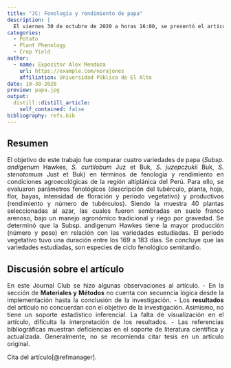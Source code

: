 ```yaml
---
title: "JC: Fenología y rendimiento de papa"
description: |
  El viernes 30 de octubre de 2020 a horas 16:00, se presentó el artículo original: "Fenología y rendimiento de cuatro variedades de papa en el Altiplano peruano".
categories:
  - Potato
  - Plant Phenology
  - Crop Yield
author:
  - name: Expositor Alex Mendoza
    url: https://example.com/norajones
    affiliation: Universidad Pública de El Alto
date: 10-30-2020
preview: papa.jpg
output:
  distill::distill_article:
    self_contained: false
bibliography: refs.bib
---
```

<style>
body {
text-align: justify}
</style>

## Resumen

El objetivo de este trabajo fue comparar cuatro variedades de papa (*Subsp. andigenum* Hawkes, *S. curtilobum* Juz et Buk, *S. juzepczukii* Buk, *S. stenotomum* Just et Buk) en términos de fenología y rendimiento en condiciones agroecológicas de la región altiplánica del Perú. Para ello, se evaluaron parámetros fenológicos (descripción del tubérculo, planta, hoja, flor, bayas, intensidad de floración y período vegetativo) y productivos (rendimiento y número de tubérculos). Siendo la muestra 40 plantas seleccionadas al azar, las cuales fueron sembradas en suelo franco arenoso, bajo un manejo agronómico tradicional y riego por gravedad. Se determinó que la Subsp. andigenum Hawkes tiene la mayor producción (número y peso) en relación con las variedades estudiadas. El período vegetativo tuvo una duración entre los 169 a 183 días. Se concluye que las variedades estudiadas, son especies de ciclo fenológico semitardío.

## Discusión sobre el artículo

En este Journal Club se hizo algunas observaciones al artículo. 
- En la sección de **Materiales y Métodos** no cuenta con secuencia lógica desde la implementación hasta la conclusión de la investigación. 
- Los **resultados** del artículo no concuerdan con el objetivo de la investigación. Asimismo, no tiene un soporte estadístico inferencial. La falta de visualización en el artículo, dificulta la interpretación de los resultados.
- Las referencias bibliográficas muestran deficiencias en el soporte de literatura científica y actualizada. Generalmente, no se recomienda citar tesis en un artículo original. 

Cita del artículo[@refmanager].
